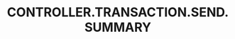 ---
title: 'CONTROLLER.TRANSACTION.SEND.SUMMARY'
openapi: '/cn/api-reference/openapi-cn.json POST /transaction/{chain}/send'
---